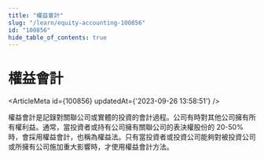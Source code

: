```yaml
---
title: "權益會計"
slug: "/learn/equity-accounting-100856"
id: "100856"
hide_table_of_contents: true
---
```



# 權益會計

<ArticleMeta id={100856} updatedAt={'2023-09-26 13:58:51'} />
<div className='border-solid border-b border-t-0 my-4 border-[var(--ifm-color-gray-300)]' />

權益會計是記錄對關聯公司或實體的投資的會計過程。公司有時對其他公司擁有所有權利益。通常，當投資者或持有公司擁有關聯公司的表決權股份的 20-50% 時，會採用權益會計，也稱為權益法。只有當投資者或投資公司能夠對被投資公司或所擁有公司施加重大影響時，才使用權益會計方法。
